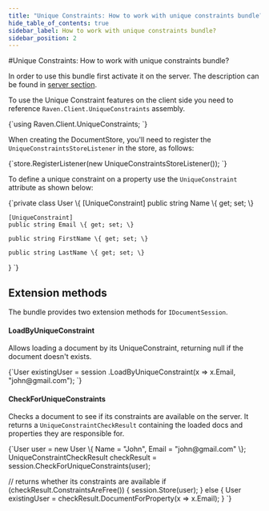 ```yaml
---
title: "Unique Constraints: How to work with unique constraints bundle?"
hide_table_of_contents: true
sidebar_label: How to work with unique constraints bundle?
sidebar_position: 2
---
```



#Unique Constraints: How to work with unique constraints bundle?

In order to use this bundle first activate it on the server. The description can be found in [server section](../../server/bundles/unique-constraints.mdx).

To use the Unique Constraint features on the client side you need to reference `Raven.Client.UniqueConstraints` assembly.

<TabItem value="using" label="using">
<CodeBlock language="csharp">
{`using Raven.Client.UniqueConstraints;
`}
</CodeBlock>
</TabItem>

When creating the DocumentStore, you'll need to register the `UniqueConstraintsStoreListener` in the store, as follows:

<TabItem value="unique_constraints_1" label="unique_constraints_1">
<CodeBlock language="csharp">
{`store.RegisterListener(new UniqueConstraintsStoreListener());
`}
</CodeBlock>
</TabItem>

To define a unique constraint on a property use the `UniqueConstraint` attribute as shown below:

<TabItem value="unique_constraints_4" label="unique_constraints_4">
<CodeBlock language="csharp">
{`private class User
\{
	[UniqueConstraint]
	public string Name \{ get; set; \}

	[UniqueConstraint]
	public string Email \{ get; set; \}

	public string FirstName \{ get; set; \}

	public string LastName \{ get; set; \}
\}
`}
</CodeBlock>
</TabItem>

## Extension methods

The bundle provides two extension methods for `IDocumentSession`.

#### LoadByUniqueConstraint

Allows loading a document by its UniqueConstraint, returning null if the document doesn't exists.

<TabItem value="unique_constraints_2" label="unique_constraints_2">
<CodeBlock language="csharp">
{`User existingUser = session
	.LoadByUniqueConstraint<User>(x => x.Email, "john@gmail.com");
`}
</CodeBlock>
</TabItem>

#### CheckForUniqueConstraints

Checks a document to see if its constraints are available on the server. It returns a `UniqueConstraintCheckResult` containing the loaded docs and properties they are responsible for.

<TabItem value="unique_constraints_3" label="unique_constraints_3">
<CodeBlock language="csharp">
{`User user = new User \{ Name = "John", Email = "john@gmail.com" \};
UniqueConstraintCheckResult<User> checkResult = session.CheckForUniqueConstraints(user);

// returns whether its constraints are available
if (checkResult.ConstraintsAreFree())
\{
	session.Store(user);
\}
else
\{
	User existingUser = checkResult.DocumentForProperty(x => x.Email);
\}
`}
</CodeBlock>
</TabItem>


